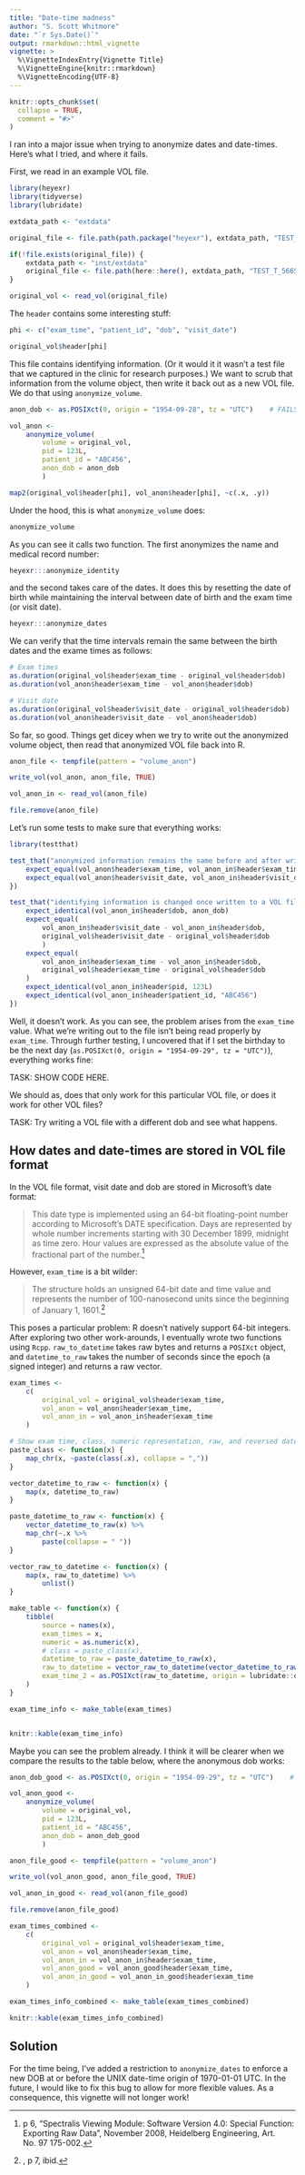 ```yaml
---
title: "Date-time madness"
author: "S. Scott Whitmore"
date: "`r Sys.Date()`"
output: rmarkdown::html_vignette
vignette: >
  %\VignetteIndexEntry{Vignette Title}
  %\VignetteEngine{knitr::rmarkdown}
  %\VignetteEncoding{UTF-8}
---
```


```r
knitr::opts_chunk$set(
  collapse = TRUE,
  comment = "#>"
)
```

I ran into a major issue when trying to anonymize dates and date-times. Here's what I tried, and where it fails.

First, we read in an example VOL file.

```r
library(heyexr)
library(tidyverse)
library(lubridate)

extdata_path <- "extdata"

original_file <- file.path(path.package("heyexr"), extdata_path, "TEST_T_566581.vol")

if(!file.exists(original_file)) {
    extdata_path <- "inst/extdata"
    original_file <- file.path(here::here(), extdata_path, "TEST_T_566581.vol")
}

original_vol <- read_vol(original_file)
```

The `header` contains some interesting stuff:

```r
phi <- c("exam_time", "patient_id", "dob", "visit_date")

original_vol$header[phi]
```

This file contains identifying information. (Or it would it it wasn't a test file that we captured in the clinic for research purposes.) We want to scrub that information from the volume object, then write it back out as a new VOL file. We do that using `anonymize_volume`. 


```r
anon_dob <- as.POSIXct(0, origin = "1954-09-28", tz = "UTC")    # FAILS

vol_anon <-
    anonymize_volume(
        volume = original_vol,
        pid = 123L,
        patient_id = "ABC456",
        anon_dob = anon_dob
        )

map2(original_vol$header[phi], vol_anon$header[phi], ~c(.x, .y))
```

Under the hood, this is what `anonymize_volume` does:

```r
anonymize_volume
```

As you can see it calls two function. The first anonymizes the name and medical record number:

```r
heyexr:::anonymize_identity
```

and the second takes care of the dates. It does this by resetting the date of birth while maintaining the interval between date of birth and the exam time (or visit date). 

```r
heyexr:::anonymize_dates
```

We can verify that the time intervals remain the same between the birth dates and the exame times as follows:

```r
# Exam times
as.duration(original_vol$header$exam_time - original_vol$header$dob)
as.duration(vol_anon$header$exam_time - vol_anon$header$dob)

# Visit date
as.duration(original_vol$header$visit_date - original_vol$header$dob)
as.duration(vol_anon$header$visit_date - vol_anon$header$dob)
```

So far, so good. Things get dicey when we try to write out the anonymized volume object, then read that anonymized VOL file back into R.

```r
anon_file <- tempfile(pattern = "volume_anon")

write_vol(vol_anon, anon_file, TRUE)

vol_anon_in <- read_vol(anon_file)

file.remove(anon_file)
```

Let's run some tests to make sure that everything works:

```r
library(testthat)

test_that("anonymized information remains the same before and after writing to a file", {
    expect_equal(vol_anon$header$exam_time, vol_anon_in$header$exam_time)
    expect_equal(vol_anon$header$visit_date, vol_anon_in$header$visit_date)
})

test_that("identifying information is changed once written to a VOL file", {
    expect_identical(vol_anon_in$header$dob, anon_dob)
    expect_equal(
        vol_anon_in$header$visit_date - vol_anon_in$header$dob,
        original_vol$header$visit_date - original_vol$header$dob
        )
    expect_equal(
        vol_anon_in$header$exam_time - vol_anon_in$header$dob,
        original_vol$header$exam_time - original_vol$header$dob
    )
    expect_identical(vol_anon_in$header$pid, 123L)
    expect_identical(vol_anon_in$header$patient_id, "ABC456")
})
```

Well, it doesn't work. As you can see, the problem arises from the `exam_time` value. What we're writing out to the file isn't being read properly by `exam_time`. Through further testing, I uncovered that if I set the birthday to be the next day (`as.POSIXct(0, origin = "1954-09-29", tz = "UTC")`), everything works fine:

TASK: SHOW CODE HERE.

We should as, does that only work for this particular VOL file, or does it work for other VOL files?

TASK: Try writing a VOL file with a different dob and see what happens.

## How dates and date-times are stored in VOL file format

In the VOL file format, visit date and dob are stored in Microsoft's date format:

> This date type is implemented using an 64-bit floating-point number according to Microsoft's DATE specification. Days are represented by whole number increments starting with 30 December 1899, midnight as time zero. Hour values are expressed as the absolute value of the fractional part of the number.[^spectralis1]

However, `exam_time` is a bit wilder:

> The structure holds an unsigned 64-bit date and time value and represents the number of 100-nanosecond units since the beginning of January 1, 1601.[^spectralis2]

[^spectralis1]: p 6, "Spectralis Viewing Module: Software Version 4.0: Special Function: Exporting Raw Data", November 2008, Heidelberg Engineering, Art. No. 97 175-002.

[^spectralis2]:, p 7, ibid.

This poses a particular problem: R doesn't natively support 64-bit integers. After exploring two other work-arounds, I eventually wrote two functions using `Rcpp`. `raw_to_datetime` takes raw bytes and returns a `POSIXct` object, and `datetime_to_raw` takes the number of seconds since the epoch (a signed integer) and returns a raw vector.

```r
exam_times <- 
    c(
        original_vol = original_vol$header$exam_time, 
        vol_anon = vol_anon$header$exam_time,
        vol_anon_in = vol_anon_in$header$exam_time
    )

# Show exam time, class, numeric representation, raw, and reversed datetime
paste_class <- function(x) {
    map_chr(x, ~paste(class(.x), collapse = ","))
}

vector_datetime_to_raw <- function(x) {
    map(x, datetime_to_raw)
}

paste_datetime_to_raw <- function(x) {
    vector_datetime_to_raw(x) %>%
    map_chr(~.x %>%
        paste(collapse = " ")) 
}

vector_raw_to_datetime <- function(x) {
    map(x, raw_to_datetime) %>%
        unlist()
}

make_table <- function(x) {
    tibble(
        source = names(x),
        exam_times = x,
        numeric = as.numeric(x),
        # class = paste_class(x),
        datetime_to_raw = paste_datetime_to_raw(x),
        raw_to_datetime = vector_raw_to_datetime(vector_datetime_to_raw(x)),
        exam_time_2 = as.POSIXct(raw_to_datetime, origin = lubridate::origin)
    )
}

exam_time_info <- make_table(exam_times)


knitr::kable(exam_time_info)
```

Maybe you can see the problem already. I think it will be clearer when we compare the results to the table below, where the anonymous dob works:

```r
anon_dob_good <- as.POSIXct(0, origin = "1954-09-29", tz = "UTC")    # FAILS

vol_anon_good <-
    anonymize_volume(
        volume = original_vol,
        pid = 123L,
        patient_id = "ABC456",
        anon_dob = anon_dob_good
        )

anon_file_good <- tempfile(pattern = "volume_anon")

write_vol(vol_anon_good, anon_file_good, TRUE)

vol_anon_in_good <- read_vol(anon_file_good)

file.remove(anon_file_good)

exam_times_combined <- 
    c(
        original_vol = original_vol$header$exam_time, 
        vol_anon = vol_anon$header$exam_time,
        vol_anon_in = vol_anon_in$header$exam_time,
        vol_anon_good = vol_anon_good$header$exam_time,
        vol_anon_in_good = vol_anon_in_good$header$exam_time
    )

exam_times_info_combined <- make_table(exam_times_combined)

knitr::kable(exam_times_info_combined)
```

## Solution

For the time being, I've added a restriction to `anonymize_dates` to enforce a new DOB at or before the UNIX date-time origin of 1970-01-01 UTC. In the future, I would like to fix this bug to allow for more flexible values. As a consequence, this vignette will not longer work!
